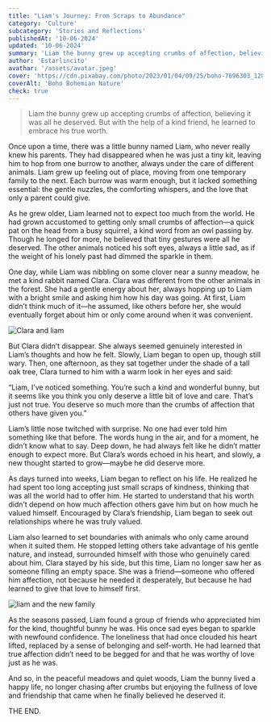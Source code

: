 ```yaml
---
title: "Liam's Journey: From Scraps to Abundance"
category: 'Culture'
subcategory: 'Stories and Reflections'
publishedAt: '10-06-2024'
updated: '10-06-2024'
summary: 'Liam the bunny grew up accepting crumbs of affection, believing it was all he deserved. But with the help of a kind friend, he learned to embrace his true worth.'
author: 'Estarlincito'
avathar: '/assets/avatar.jpeg'
cover: 'https://cdn.pixabay.com/photo/2023/01/04/09/25/boho-7696303_1280.jpg'
coverAlt: 'Boho Bohemian Nature'
check: true
---
```


<Introduction>

> Liam the bunny grew up accepting crumbs of affection, believing it was all he deserved. But with the help of a kind friend, he learned to embrace his true worth.

</Introduction>

<Contents>

<Audio
  src='/assets/liams-journey-from-scraps-to-abundance/audio.mp3'
  type='audio/mp3'
/>

Once upon a time, there was a little bunny named Liam, who never really knew his parents. They had disappeared when he was just a tiny kit, leaving him to hop from one burrow to another, always under the care of different animals. Liam grew up feeling out of place, moving from one temporary family to the next. Each burrow was warm enough, but it lacked something essential: the gentle nuzzles, the comforting whispers, and the love that only a parent could give.

As he grew older, Liam learned not to expect too much from the world. He had grown accustomed to getting only small crumbs of affection—a quick pat on the head from a busy squirrel, a kind word from an owl passing by. Though he longed for more, he believed that tiny gestures were all he deserved. The other animals noticed his soft eyes, always a little sad, as if the weight of his lonely past had dimmed the sparkle in them.

One day, while Liam was nibbling on some clover near a sunny meadow, he met a kind rabbit named Clara. Clara was different from the other animals in the forest. She had a gentle energy about her, always hopping up to Liam with a bright smile and asking him how his day was going. At first, Liam didn’t think much of it—he assumed, like others before her, she would eventually forget about him or only come around when it was convenient.

<Image
  alt='Clara and liam'
  src='/assets/liams-journey-from-scraps-to-abundance/image.jpeg'
/>

But Clara didn’t disappear. She always seemed genuinely interested in Liam’s thoughts and how he felt. Slowly, Liam began to open up, though still wary. Then, one afternoon, as they sat together under the shade of a tall oak tree, Clara turned to him with a warm look in her eyes and said:

“Liam, I’ve noticed something. You’re such a kind and wonderful bunny, but it seems like you think you only deserve a little bit of love and care. That’s just not true. You deserve so much more than the crumbs of affection that others have given you.”

Liam’s little nose twitched with surprise. No one had ever told him something like that before. The words hung in the air, and for a moment, he didn’t know what to say. Deep down, he had always felt like he didn’t matter enough to expect more. But Clara’s words echoed in his heart, and slowly, a new thought started to grow—maybe he did deserve more.

As days turned into weeks, Liam began to reflect on his life. He realized he had spent too long accepting just small scraps of kindness, thinking that was all the world had to offer him. He started to understand that his worth didn’t depend on how much affection others gave him but on how much he valued himself. Encouraged by Clara’s friendship, Liam began to seek out relationships where he was truly valued.

Liam also learned to set boundaries with animals who only came around when it suited them. He stopped letting others take advantage of his gentle nature, and instead, surrounded himself with those who genuinely cared about him. Clara stayed by his side, but this time, Liam no longer saw her as someone filling an empty space. She was a friend—someone who offered him affection, not because he needed it desperately, but because he had learned to give that love to himself first.

<Image
  alt='liam and the new family'
  src='/assets/liams-journey-from-scraps-to-abundance/image1.jpeg'
/>

As the seasons passed, Liam found a group of friends who appreciated him for the kind, thoughtful bunny he was. His once sad eyes began to sparkle with newfound confidence. The loneliness that had once clouded his heart lifted, replaced by a sense of belonging and self-worth. He had learned that true affection didn’t need to be begged for and that he was worthy of love just as he was.

And so, in the peaceful meadows and quiet woods, Liam the bunny lived a happy life, no longer chasing after crumbs but enjoying the fullness of love and friendship that came when he finally believed he deserved it.

THE END.

</Contents>
